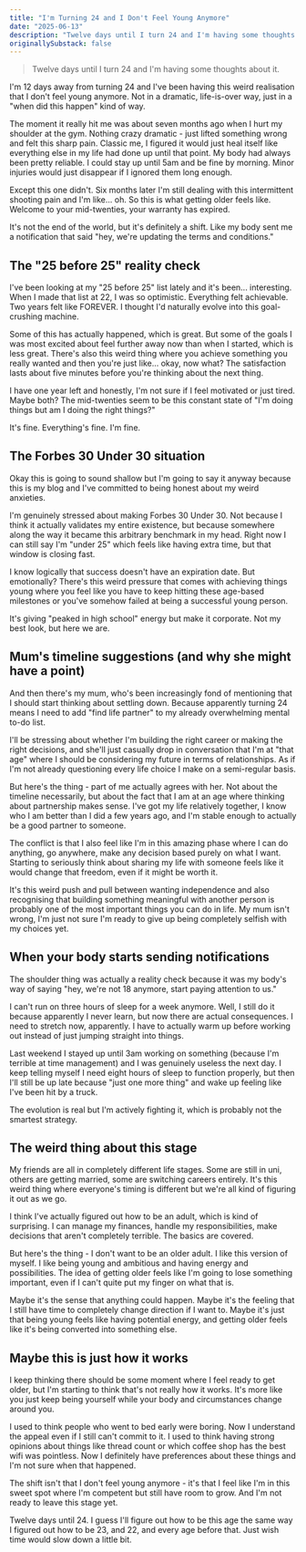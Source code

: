 ```yaml
---
title: "I'm Turning 24 and I Don't Feel Young Anymore"
date: "2025-06-13"
description: "Twelve days until I turn 24 and I'm having some thoughts about it."
originallySubstack: false
---
```


> Twelve days until I turn 24 and I'm having some thoughts about it.

I'm 12 days away from turning 24 and I've been having this weird realisation that I don't feel young anymore. Not in a dramatic, life-is-over way, just in a "when did this happen" kind of way.

The moment it really hit me was about seven months ago when I hurt my shoulder at the gym. Nothing crazy dramatic - just lifted something wrong and felt this sharp pain. Classic me, I figured it would just heal itself like everything else in my life had done up until that point. My body had always been pretty reliable. I could stay up until 5am and be fine by morning. Minor injuries would just disappear if I ignored them long enough.

Except this one didn't. Six months later I'm still dealing with this intermittent shooting pain and I'm like... oh. So this is what getting older feels like. Welcome to your mid-twenties, your warranty has expired.

It's not the end of the world, but it's definitely a shift. Like my body sent me a notification that said "hey, we're updating the terms and conditions."

## The "25 before 25" reality check

I've been looking at my "25 before 25" list lately and it's been... interesting. When I made that list at 22, I was so optimistic. Everything felt achievable. Two years felt like FOREVER. I thought I'd naturally evolve into this goal-crushing machine.

Some of this has actually happened, which is great. But some of the goals I was most excited about feel further away now than when I started, which is less great. There's also this weird thing where you achieve something you really wanted and then you're just like... okay, now what? The satisfaction lasts about five minutes before you're thinking about the next thing.

I have one year left and honestly, I'm not sure if I feel motivated or just tired. Maybe both? The mid-twenties seem to be this constant state of "I'm doing things but am I doing the right things?"

It's fine. Everything's fine. I'm fine.

## The Forbes 30 Under 30 situation

Okay this is going to sound shallow but I'm going to say it anyway because this is my blog and I've committed to being honest about my weird anxieties.

I'm genuinely stressed about making Forbes 30 Under 30. Not because I think it actually validates my entire existence, but because somewhere along the way it became this arbitrary benchmark in my head. Right now I can still say I'm "under 25" which feels like having extra time, but that window is closing fast.

I know logically that success doesn't have an expiration date. But emotionally? There's this weird pressure that comes with achieving things young where you feel like you have to keep hitting these age-based milestones or you've somehow failed at being a successful young person.

It's giving "peaked in high school" energy but make it corporate. Not my best look, but here we are.

## Mum's timeline suggestions (and why she might have a point)

And then there's my mum, who's been increasingly fond of mentioning that I should start thinking about settling down. Because apparently turning 24 means I need to add "find life partner" to my already overwhelming mental to-do list.

I'll be stressing about whether I'm building the right career or making the right decisions, and she'll just casually drop in conversation that I'm at "that age" where I should be considering my future in terms of relationships. As if I'm not already questioning every life choice I make on a semi-regular basis.

But here's the thing - part of me actually agrees with her. Not about the timeline necessarily, but about the fact that I am at an age where thinking about partnership makes sense. I've got my life relatively together, I know who I am better than I did a few years ago, and I'm stable enough to actually be a good partner to someone.

The conflict is that I also feel like I'm in this amazing phase where I can do anything, go anywhere, make any decision based purely on what I want. Starting to seriously think about sharing my life with someone feels like it would change that freedom, even if it might be worth it.

It's this weird push and pull between wanting independence and also recognising that building something meaningful with another person is probably one of the most important things you can do in life. My mum isn't wrong, I'm just not sure I'm ready to give up being completely selfish with my choices yet.

## When your body starts sending notifications

The shoulder thing was actually a reality check because it was my body's way of saying "hey, we're not 18 anymore, start paying attention to us."

I can't run on three hours of sleep for a week anymore. Well, I still do it because apparently I never learn, but now there are actual consequences. I need to stretch now, apparently. I have to actually warm up before working out instead of just jumping straight into things.

Last weekend I stayed up until 3am working on something (because I'm terrible at time management) and I was genuinely useless the next day. I keep telling myself I need eight hours of sleep to function properly, but then I'll still be up late because "just one more thing" and wake up feeling like I've been hit by a truck.

The evolution is real but I'm actively fighting it, which is probably not the smartest strategy.

## The weird thing about this stage

My friends are all in completely different life stages. Some are still in uni, others are getting married, some are switching careers entirely. It's this weird thing where everyone's timing is different but we're all kind of figuring it out as we go.

I think I've actually figured out how to be an adult, which is kind of surprising. I can manage my finances, handle my responsibilities, make decisions that aren't completely terrible. The basics are covered.

But here's the thing - I don't want to be an older adult. I like this version of myself. I like being young and ambitious and having energy and possibilities. The idea of getting older feels like I'm going to lose something important, even if I can't quite put my finger on what that is.

Maybe it's the sense that anything could happen. Maybe it's the feeling that I still have time to completely change direction if I want to. Maybe it's just that being young feels like having potential energy, and getting older feels like it's being converted into something else.

## Maybe this is just how it works

I keep thinking there should be some moment where I feel ready to get older, but I'm starting to think that's not really how it works. It's more like you just keep being yourself while your body and circumstances change around you.

I used to think people who went to bed early were boring. Now I understand the appeal even if I still can't commit to it. I used to think having strong opinions about things like thread count or which coffee shop has the best wifi was pointless. Now I definitely have preferences about these things and I'm not sure when that happened.

The shift isn't that I don't feel young anymore - it's that I feel like I'm in this sweet spot where I'm competent but still have room to grow. And I'm not ready to leave this stage yet.

Twelve days until 24. I guess I'll figure out how to be this age the same way I figured out how to be 23, and 22, and every age before that. Just wish time would slow down a little bit.

 